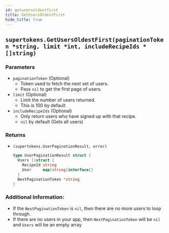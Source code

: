 ```yaml
---
id: getusersoldestfirst
title: GetUsersOldestFirst
hide_title: true
---
```


## `supertokens.GetUsersOldestFirst(paginationToken *string, limit *int, includeRecipeIds *[]string)`

### Parameters
- ``paginationToken`` (Optional)
  - Token used to fetch the next set of users.
  - Pass `nil` to get the first page of users.
- ``limit`` (Optional)
  - Limit the number of users returned.
  - This is 100 by default
- ``includeRecipeIds`` (Optional)
  - Only return users who have signed up with that recipe.
  - `nil` by default (Gets all users)


### Returns
- `(supertokens.UserPaginationResult, error)`
  ```go
  type UserPaginationResult struct {
    Users []struct {
      RecipeId string
      User     map[string]interface{}
    }
    NextPaginationToken *string
  }
  ```

### Additional Information:
- If the ``NextPaginationToken`` is `nil`, then there are no more users to loop through.
- If there are no users in your app, then ``NextPaginationToken`` will be ``nil`` and `Users` will be an empty array